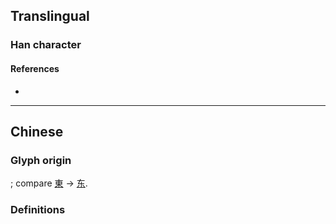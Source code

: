 {{also|东|車}}
{{character info/new}}
==Translingual==
{{stroke order|type=animate}}

===Han character===
{{Han char|rn=159|rad=車|as=00|sn=4|four=40500|canj=KQ|ids=⿻⿻一𠃋十}}

====References====
* {{Han ref|kx=1250.241|hdz=53511.020|uh=8F66|ud=36710}}

----

==Chinese==

===Glyph origin===
{{Han simp|車}}; compare [[東]] → [[东]].

===Definitions===
{{zh-see|車}}